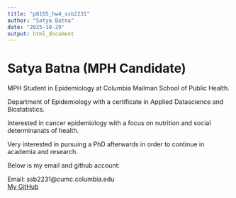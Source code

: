 ```yaml
---
title: "p8105_hw4_ssb2231"
author: "Satya Batna"
date: "2025-10-29"
output: html_document
---
```


# Satya Batna (MPH Candidate)

MPH Student in Epidemiology at Columbia Mailman School of Public Health. 

Department of Epidemiology with a certificate in Applied Datascience and Biostatistics. 

Interested in cancer epidemiology with a focus on nutrition and social determinanats of health. 

Very interested in pursuing a PhD afterwards in order to continue in academia and research. 

Below is my email and github account:

Email: ssb2231@cumc.columbia.edu  
[My GitHub](https://github.com/<Satya-Batna>)



